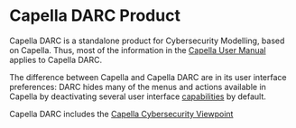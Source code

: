= Capella DARC Product =

Capella DARC is a standalone product for Cybersecurity Modelling, based on Capella.
Thus, most of the information in the [[../help/topic/org.polarsys.capella.doc/html/toc.html? | Capella User Manual ]] applies to Capella DARC.

The difference between Capella and Capella DARC are in its user interface preferences: DARC hides many of the menus and actions available in Capella by deactivating several user interface 
[[../help/topic/org.polarsys.capella.doc/html/Filtering%20of%20Capella%20capabilities/Filtering%20of%20Capella%20capabilities.html? | capabilities]] by default.

Capella DARC includes the [[../help/topic/org.polarsys.capella.cybersecurity.doc/html/usermanual.html? | Capella Cybersecurity Viewpoint ]]
